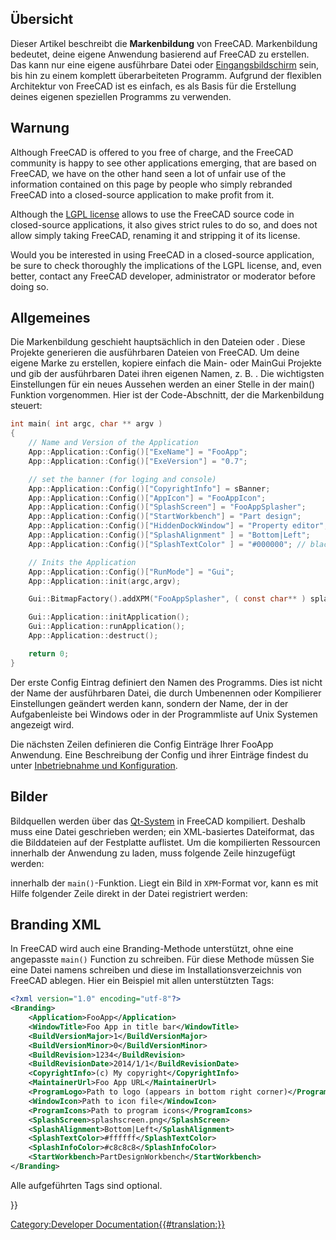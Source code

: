 <languages/>

{{Docnav/de
|[[Continuous_Integration/de|Kontinuierliche Integration]]
|[[Localisation/de|Lokalisierung]]
}}

{{TOCright}}

<span id="Overview"></span>
==Übersicht== 

Dieser Artikel beschreibt die '''Markenbildung''' von FreeCAD. Markenbildung bedeutet, deine eigene Anwendung basierend auf FreeCAD zu erstellen. Das kann nur eine eigene ausführbare Datei oder [[Splash screen/de|Eingangsbildschirm]] sein, bis hin zu einem komplett überarbeiteten Programm. Aufgrund der flexiblen Architektur von FreeCAD ist es einfach, es als Basis für die Erstellung deines eigenen speziellen Programms zu verwenden.

<span id="Warning"></span>
== Warnung ==

Although FreeCAD is offered to you free of charge, and the FreeCAD community is happy to see other applications emerging, that are based on FreeCAD, we have on the other hand seen a lot of unfair use of the information contained on this page by people who simply rebranded FreeCAD into a closed-source application to make profit from it.

Although the [[License|LGPL license]] allows to use the FreeCAD source code in closed-source applications, it also gives strict rules to do so, and does not allow simply taking FreeCAD, renaming it and stripping it of its license.

Would you be interested in using FreeCAD in a closed-source application, be sure to check thoroughly the implications of the LGPL license, and, even better, contact any FreeCAD developer, administrator or moderator before doing so. 

<span id="General"></span>
== Allgemeines ==

Die Markenbildung geschieht hauptsächlich in den Dateien {{FileName|MainCmd.cpp}} oder {{FileName|MainGui.cpp}}. Diese Projekte generieren die ausführbaren Dateien von FreeCAD. Um deine eigene Marke zu erstellen, kopiere einfach die Main- oder MainGui Projekte und gib der ausführbaren Datei ihren eigenen Namen, z. B. {{FileName|FooApp.exe}}.
Die wichtigsten Einstellungen für ein neues Aussehen werden an einer Stelle in der main() Funktion vorgenommen. Hier ist der Code-Abschnitt, der die Markenbildung steuert:

<!-- WARNING Do not modify the <syntaxhighligh> tag because of "{}" or pipe characters "|" included in the source code of the macro -->
<syntaxhighlight lang="C">
int main( int argc, char ** argv )
{
    // Name and Version of the Application
    App::Application::Config()["ExeName"] = "FooApp";
    App::Application::Config()["ExeVersion"] = "0.7";

    // set the banner (for loging and console)
    App::Application::Config()["CopyrightInfo"] = sBanner;
    App::Application::Config()["AppIcon"] = "FooAppIcon";
    App::Application::Config()["SplashScreen"] = "FooAppSplasher";
    App::Application::Config()["StartWorkbench"] = "Part design";
    App::Application::Config()["HiddenDockWindow"] = "Property editor";
    App::Application::Config()["SplashAlignment" ] = "Bottom|Left";
    App::Application::Config()["SplashTextColor" ] = "#000000"; // black

    // Inits the Application 
    App::Application::Config()["RunMode"] = "Gui";
    App::Application::init(argc,argv);

    Gui::BitmapFactory().addXPM("FooAppSplasher", ( const char** ) splash_screen);

    Gui::Application::initApplication();
    Gui::Application::runApplication();
    App::Application::destruct();

    return 0;
}
</syntaxhighlight>

Der erste Config Eintrag definiert den Namen des Programms. Dies ist nicht der Name der ausführbaren Datei, die durch Umbenennen oder Kompilierer Einstellungen geändert werden kann, sondern der Name, der in der Aufgabenleiste bei Windows oder in der Programmliste auf Unix Systemen angezeigt wird.

Die nächsten Zeilen definieren die Config Einträge Ihrer FooApp Anwendung. Eine Beschreibung der Config und ihrer Einträge findest du unter [[Start up and Configuration/de|Inbetriebnahme und Konfiguration]].

<span id="Images"></span>
== Bilder ==

<div class="mw-translate-fuzzy">
Bildquellen werden über das [http://qt-project.org/doc/qt-4.8/resources.html Qt-System] in FreeCAD kompiliert. Deshalb muss eine {{FileName|.qrc}} Datei geschrieben werden; ein XML-basiertes Dateiformat, das die Bilddateien auf der Festplatte auflistet. Um die kompilierten Ressourcen innerhalb der Anwendung zu laden, muss folgende Zeile hinzugefügt werden:
</div>

{{Code|code=
Q_INIT_RESOURCE(FooApp); 
}}

innerhalb der <tt>main()</tt>-Funktion. Liegt ein Bild in <tt>XPM</tt>-Format vor, kann es mit Hilfe folgender Zeile direkt in der Datei {{FileName|main.cpp}} registriert werden:

{{Code|code=
Gui::BitmapFactory().addXPM("FooAppSplasher", ( const char** ) splash_screen);
}}

== Branding XML ==

In FreeCAD wird auch eine Branding-Methode unterstützt, ohne eine angepasste <tt>main()</tt> Function zu schreiben. Für diese Methode müssen Sie eine Datei namens {{FileName|branding.xml}} schreiben und diese im Installationsverzeichnis von FreeCAD ablegen. Hier ein Beispiel mit allen unterstützten Tags:

<!-- WARNING Do not modify the <syntaxhighligh> tag because of "{}" or pipe characters "|" included in the source code of the macro -->
<syntaxhighlight lang="XML">
<?xml version="1.0" encoding="utf-8"?>
<Branding>
    <Application>FooApp</Application>
    <WindowTitle>Foo App in title bar</WindowTitle>
    <BuildVersionMajor>1</BuildVersionMajor>
    <BuildVersionMinor>0</BuildVersionMinor>
    <BuildRevision>1234</BuildRevision>
    <BuildRevisionDate>2014/1/1</BuildRevisionDate>
    <CopyrightInfo>(c) My copyright</CopyrightInfo>
    <MaintainerUrl>Foo App URL</MaintainerUrl>
    <ProgramLogo>Path to logo (appears in bottom right corner)</ProgramLogo>
    <WindowIcon>Path to icon file</WindowIcon>
    <ProgramIcons>Path to program icons</ProgramIcons>
    <SplashScreen>splashscreen.png</SplashScreen>
    <SplashAlignment>Bottom|Left</SplashAlignment>
    <SplashTextColor>#ffffff</SplashTextColor>
    <SplashInfoColor>#c8c8c8</SplashInfoColor>
    <StartWorkbench>PartDesignWorkbench</StartWorkbench>
</Branding>
</syntaxhighlight>

Alle aufgeführten Tags sind optional.


{{docnav/de
|[[Continuous_Integration/de|Kontinuierliche Integration]]
|[[Localisation/de|Lokalisierung]]
}}

{{Userdocnavi{{#translation:}}}}
[[Category:Developer Documentation{{#translation:}}]]